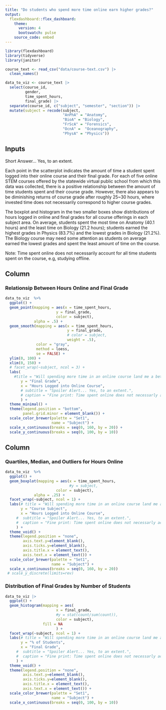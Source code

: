 ```yaml
---
title: "Do students who spend more time online earn higher grades?"
output:
  flexdashboard::flex_dashboard:
    theme: 
      version: 4
      bootswatch: pulse
    source_code: embed
---
```


```r

library(flexdashboard)
library(tidyverse)
library(janitor)

course_text <- read_csv("data/course-text.csv") |>
  clean_names()

data_to_viz <- course_text |>
  select(course_id, 
         gender,
         time_spent_hours, 
         final_grade) |>
  separate(course_id, c("subject", "semester", "section")) |>
  mutate(subject = recode(subject, 
                          "AnPhA" = "Anatomy",
                          "BioA" = "Biology", 
                          "FrScA" = "Forensics", 
                          "OcnA" =  "Oceanography", 
                          "PhysA" = "Physics"))
```

## Inputs {.sidebar}

Short Answer... Yes, to an extent.

Each point in the scatterplot indicates the amount of time a student spent logged into their online course and their final grade. For each of five online STEM courses offered by the statewide virtual public school from which this data was collected, there is a positive relationship between the amount of time students spent and their course grade. However, there also appears to be diminishing returns of course grade after roughly 25\~30 hours, where invested time does not necessarily correspond to higher course grades.

The boxplot and histogram in the two smaller boxes show distributions of hours logged in online and final grades for all course offerings in each subject area. On average, students spent the most time on Anatomy (40.1 hours) and the least time on Biology (21.2 hours); students earned the highest grades in Physics (83.7%) and the lowest grades in Biology (21.2%). The Biology course may need some attention as students on average earned the lowest grades and spent the least amount of time on the course.

Note: Time spent online does not necessarily account for all time students spent on the course, e.g, studying offline.

## Column {data-width="650"}

### Relationsip Between Hours Online and Final Grade

```r
data_to_viz  %>% 
  ggplot() +
  geom_point(mapping = aes(x = time_spent_hours, 
                       y = final_grade,
                       color = subject),
             alpha = .5) +
  geom_smooth(mapping = aes(x = time_spent_hours, 
                            y = final_grade,
                            # color = subject,
                            weight = .5),
              color = "gray", 
              method = loess,
              se = FALSE) +
  ylim(0, 100) + 
  xlim(0, 150) +
  # facet_wrap(~subject, ncol = 3) +
  labs(
    #title = "Will spending more time in an online course land me a better grade?",
       y = "Final Grade",
       x = "Hours Logged into Online Course",
       # subtitle = "Spoiler Alert... Yes, to an extent.",
       # caption = "Fine print: Time spent online does not necessarly account for all time students spent on the course, e.g, studying offline."
       ) +
  theme_minimal() +
  theme(legend.position = "bottom",
        panel.grid.minor = element_blank()) +
  scale_color_brewer(palette = "Set1",
                     name = "Subject") +
  scale_x_continuous(breaks = seq(0, 160, by = 20)) +
  scale_y_continuous(breaks = seq(0, 100, by = 10))
```

## Column {data-width="350"}

### Quartiles, Median, and Outliers for Hours Online

```r
data_to_viz  %>% 
  ggplot() +
  geom_boxplot(mapping = aes(x = time_spent_hours,
                             #y = subject, 
                       color = subject),
             alpha = .25) +
  facet_wrap(~subject, ncol = 1) +
  labs(# title = "Will spending more time in an online course land me a better grade?",
       y = "Course Subject",
       x = "Hours Logged into Online Course",
     #  subtitle = "Spoiler Alert... Yes, to an extent.",
     #  caption = "Fine print: Time spent online does not necessarly account for all time students spent on the course, e.g, studying offline."
     ) +
  theme_void() +
  theme(legend.position = "none",
        axis.text.y=element_blank(),
        axis.ticks.y=element_blank(),
        axis.title.x = element_text(),
        axis.text.x = element_text()) +
  scale_color_brewer(palette = "Set1",
                     name = "Subject") +
  scale_x_continuous(breaks = seq(0, 160, by = 20))
 # scale_y_discrete(limits=rev)
```

### Distribution of Final Grades by Number of Students

```r
data_to_viz |>
  ggplot() +
  geom_histogram(mapping = aes(
                       x = final_grade,
                       #y = stat(count/sum(count)),
                       color = subject),
                 fill = NA
                       ) +
  facet_wrap(~subject, ncol = 1) +
  labs(# title = "Will spending more time in an online course land me a better grade?",
       y = "% of Students",
       x = "Final Grade",
     #  subtitle = "Spoiler Alert... Yes, to an extent.",
     #  caption = "Fine print: Time spent online does not necessarly account for all time students spent on the course, e.g, studying offline."
     ) +
  theme_void() +
  theme(legend.position = "none",
        axis.text.y=element_blank(),
        axis.ticks.y=element_blank(),
        axis.title.x = element_text(),
        axis.text.x = element_text()) +
  scale_color_brewer(palette = "Set1",
                     name = "Subject") +
  scale_x_continuous(breaks = seq(0, 100, by = 10))
```
